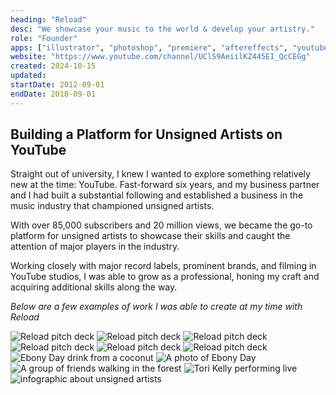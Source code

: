 ```yaml
---
heading: "Reload"
desc: "We showcase your music to the world & develop your artistry."
role: "Founder"
apps: ["illustrator", "photoshop", "premiere", "aftereffects", "youtube"]
website: "https://www.youtube.com/channel/UClS9AeiilKZ445EI_QcCEGg"
created: 2024-10-15
updated:
startDate: 2012-09-01
endDate: 2018-09-01
---
```


## Building a Platform for Unsigned Artists on YouTube

Straight out of university, I knew I wanted to explore something relatively new at the time: YouTube. Fast-forward six years, and my business partner and I had built a substantial following and established a business in the music industry that championed unsigned artists.

With over 85,000 subscribers and 20 million views, we became the go-to platform for unsigned artists to showcase their skills and caught the attention of major players in the industry.

Working closely with major record labels, prominent brands, and filming in YouTube studios, I was able to grow as a professional, honing my craft and acquiring additional skills along the way.

_Below are a few examples of work I was able to create at my time with Reload_

![Reload pitch deck](/reload-deck-1.jpg)
![Reload pitch deck](/reload-deck-2.jpg)
![Reload pitch deck](/reload-deck-3.jpg)
![Reload pitch deck](/reload-deck-4.jpg)
![Reload pitch deck](/reload-deck-5.jpg)
![Reload pitch deck](/reload-deck-6.jpg)
![Ebony Day drink from a coconut](/reload-photos-1.jpg)
![A photo of Ebony Day](/reload-photos-2.jpg)
![A group of friends walking in the forest](/reload-photos-3.jpg)
![Tori Kelly performing live](/reload-photos-4.jpg)
![infographic about unsigned artists](/reload-infographic.jpg)

